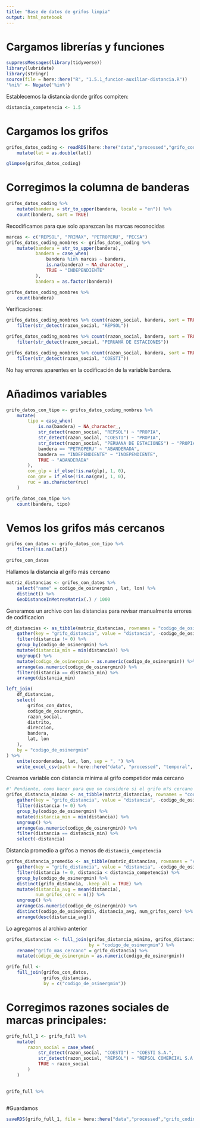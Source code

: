 ```yaml
---
title: "Base de datos de grifos limpia"
output: html_notebook
---
```


# Cargamos librerías y funciones

```r
suppressMessages(library(tidyverse))
library(lubridate)
library(stringr)
source(file = here::here("R", "1.5.1_funcion-auxiliar-distancia.R"))
'%ni%' <- Negate('%in%')
```

Establecemos la distancia donde grifos compiten:

```r
distancia_competencia <- 1.5
```


# Cargamos los grifos

```r

grifos_datos_coding <- readRDS(here::here("data","processed","grifo_coding_raw_no_duplicate.rds")) %>%
    mutate(lat = as.double(lat))

glimpse(grifos_datos_coding)

```


# Corregimos la columna de banderas

```r

grifos_datos_coding %>%
    mutate(bandera = str_to_upper(bandera, locale = "en")) %>%
    count(bandera, sort = TRUE) 

```

Recodificamos para que solo aparezcan las marcas reconocidas

```r
marcas <- c("REPSOL", "PRIMAX", "PETROPERU", "PECSA")
grifos_datos_coding_nombres <- grifos_datos_coding %>%
    mutate(bandera = str_to_upper(bandera),
           bandera = case_when(
               bandera %in% marcas ~ bandera,
               is.na(bandera) ~ NA_character_,
               TRUE ~ "INDEPENDIENTE"
           ),
           bandera = as.factor(bandera))

grifos_datos_coding_nombres %>%
    count(bandera)

```
Verificaciones:

```r

grifos_datos_coding_nombres %>% count(razon_social, bandera, sort = TRUE) %>%
    filter(str_detect(razon_social, "REPSOL"))

grifos_datos_coding_nombres %>% count(razon_social, bandera, sort = TRUE) %>%
    filter(str_detect(razon_social, "PERUANA DE ESTACIONES"))

grifos_datos_coding_nombres %>% count(razon_social, bandera, sort = TRUE) %>%
    filter(str_detect(razon_social, "COESTI"))

```
No hay errores aparentes en la codificación de la variable bandera.

# Añadimos variables

```r
grifo_datos_con_tipo <- grifos_datos_coding_nombres %>%
    mutate(
        tipo = case_when(
            is.na(bandera) ~ NA_character_,
            str_detect(razon_social, "REPSOL") ~ "PROPIA",
            str_detect(razon_social, "COESTI") ~ "PROPIA",
            str_detect(razon_social, "PERUANA DE ESTACIONES") ~ "PROPIA",
            bandera == "PETROPERU" ~ "ABANDERADA",
            bandera == "INDEPENDIENTE" ~ "INDEPENDIENTE",
            TRUE ~ "ABANDERADA"
        ),
        con_glp = if_else(!is.na(glp), 1, 0),
        con_gnv = if_else(!is.na(gnv), 1, 0),
        ruc = as.character(ruc)
    )

grifo_datos_con_tipo %>%
    count(bandera, tipo)

```

# Vemos los grifos más cercanos 

```r

grifos_con_datos <- grifo_datos_con_tipo %>%
    filter(!is.na(lat))

grifos_con_datos

```

Hallamos la distancia al grifo más cercano

```r
matriz_distancias <- grifos_con_datos %>%
    select("name" = codigo_de_osinergmin , lat, lon) %>%
    distinct() %>%
    GeoDistanceInMetresMatrix(.) / 1000

```

Generamos un archivo con las distancias para revisar manualmente errores de codificacion

```r

df_distancias <- as_tibble(matriz_distancias, rownames = "codigo_de_osinergmin") %>%
    gather(key = "grifo_distancia", value = "distancia", -codigo_de_osinergmin) %>%
    filter(distancia != 0) %>%
    group_by(codigo_de_osinergmin) %>%
    mutate(distancia_min = min(distancia)) %>%
    ungroup() %>%
    mutate(codigo_de_osinergmin = as.numeric(codigo_de_osinergmin)) %>%
    arrange(as.numeric(codigo_de_osinergmin)) %>%
    filter(distancia == distancia_min) %>%
    arrange(distancia_min) 

left_join(
    df_distancias,
    select(
        grifos_con_datos,
        codigo_de_osinergmin,
        razon_social,
        distrito,
        direccion,
        bandera,
        lat, lon
    ),
    by = "codigo_de_osinergmin"
) %>%
    unite(coordenadas, lat, lon, sep = ", ") %>% 
    write_excel_csv(path = here::here("data", "processed", "temporal", "grifos-distancia.csv"))

```



Creamos variable con distancia mínima al grifo competidor más cercano

```r
#' Pendiente, como hacer para que no considere si el grifo m?s cercano tiene el mismo ruc
grifos_distancia_minima <- as_tibble(matriz_distancias, rownames = "codigo_de_osinergmin") %>%
    gather(key = "grifo_distancia", value = "distancia", -codigo_de_osinergmin) %>%
    filter(distancia != 0) %>%
    group_by(codigo_de_osinergmin) %>%
    mutate(distancia_min = min(distancia)) %>%
    ungroup() %>%
    arrange(as.numeric(codigo_de_osinergmin)) %>%
    filter(distancia == distancia_min) %>%
    select(-distancia)

```

Distancia promedio a grifos a menos de `distancia_competencia`

```r
 
grifos_distancia_promedio <- as_tibble(matriz_distancias, rownames = "codigo_de_osinergmin") %>%
    gather(key = "grifo_distancia", value = "distancia", -codigo_de_osinergmin) %>%
    filter(distancia != 0, distancia < distancia_competencia) %>%
    group_by(codigo_de_osinergmin) %>%
    distinct(grifo_distancia, .keep_all = TRUE) %>%
    mutate(distancia_avg = mean(distancia),
           num_grifos_cerc = n()) %>%
    ungroup() %>%
    arrange(as.numeric(codigo_de_osinergmin)) %>%
    distinct(codigo_de_osinergmin, distancia_avg, num_grifos_cerc) %>%
    arrange(desc(distancia_avg))

```

Lo agregamos al archivo anterior

```r
grifos_distancias <- full_join(grifos_distancia_minima, grifos_distancia_promedio,
                               by = "codigo_de_osinergmin") %>%
    rename("grifo_mas_cercano" = grifo_distancia) %>%
    mutate(codigo_de_osinergmin = as.numeric(codigo_de_osinergmin))

grifo_full <-
    full_join(grifos_con_datos,
              grifos_distancias,
              by = c("codigo_de_osinergmin"))

```
# Corregimos razones sociales de marcas principales:

```r
grifo_full_1 <- grifo_full %>%
    mutate(
        razon_social = case_when(
            str_detect(razon_social, "COESTI") ~ "COESTI S.A.",
            str_detect(razon_social, "REPSOL") ~ "REPSOL COMERCIAL S.A.C.",
            TRUE ~ razon_social
        )
    )
        
```

```r
grifo_full %>%
    
```



#Guardamos
```r

saveRDS(grifo_full_1, file = here::here("data","processed","grifo_coding_clean.rds"))


```



